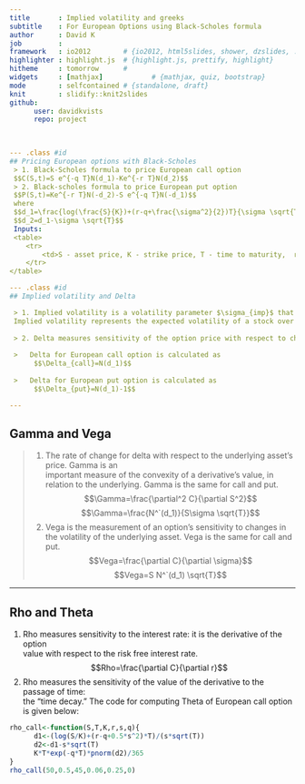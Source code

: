 ```yaml
---
title       : Implied volatility and greeks
subtitle    : For European Options using Black-Scholes formula
author      : David K
job         : 
framework   : io2012        # {io2012, html5slides, shower, dzslides, ...}
highlighter : highlight.js  # {highlight.js, prettify, highlight}
hitheme     : tomorrow      # 
widgets     : [mathjax]            # {mathjax, quiz, bootstrap}
mode        : selfcontained # {standalone, draft}
knit        : slidify::knit2slides
github:
      user: davidkvists
      repo: project
 

 
--- .class #id 
## Pricing European options with Black-Scholes
 > 1. Black-Scholes formula to price European call option
 $$C(S,t)=S e^{-q T}N(d_1)-Ke^{-r T}N(d_2)$$
 > 2. Black-scholes formula to price European put option
 $$P(S,t)=Ke^{-r T}N(-d_2)-S e^{-q T}N(-d_1)$$
 where
 $$d_1=\frac{log(\frac{S}{K})+(r-q+\frac{\sigma^2}{2})T}{\sigma \sqrt{T}}$$
 $$d_2=d_1-\sigma \sqrt{T}$$
 Inputs:
 <table>
    <tr>
        <td>S - asset price, K - strike price, T - time to maturity,  r - risk-free rate (annual rate expressed in continuous compunding), q - dividend yield, N() - cummulative distribution function of standard normal, $\sigma$ - volatility</td>
    </tr>
</table>

--- .class #id
## Implied volatility and Delta

 > 1. Implied volatility is a volatility parameter $\sigma_{imp}$ that entered in Black-Scholes formula as $\sigma$ gives the price of the option that equals its marketprice.
 Implied volatility represents the expected volatility of a stock over the life of the option.
 
 > 2. Delta measures sensitivity of the option price with respect to changes in the underlying price.   $$\Delta=\frac{\partial C}{\partial S}$$
 
 >   Delta for European call option is calculated as
      $$\Delta_{call}=N(d_1)$$
      
 >   Delta for European put option is calculated as
      $$\Delta_{put}=N(d_1)-1$$

---
```

## Gamma and Vega

  > 1. The rate of change for delta with respect to the underlying asset's price. Gamma is an    
       important measure of the convexity of a derivative's value, in relation to the 
       underlying. Gamma is the same for call and put.
       $$\Gamma=\frac{\partial^2 C}{\partial S^2}$$
       $$\Gamma=\frac{N^`(d_1)}{S\sigma \sqrt{T}}$$
  > 2. Vega is the measurement of an option's sensitivity to changes in the volatility of the 
       underlying asset. Vega is the same for call and put.
       $$Vega=\frac{\partial C}{\partial \sigma}$$
       $$Vega=S N^`(d_1) \sqrt{T}$$

---
## Rho and Theta
   1.  Rho measures sensitivity to the interest rate: it is the derivative of the option \   
         value with respect to the risk free interest rate. 
         $$Rho=\frac{\partial C}{\partial r}$$
   2. Rho measures the sensitivity of the value of the derivative to the passage of time:    
        the "time decay."
       The code for computing Theta of European call option is given below:
  
```r
rho_call<-function(S,T,K,r,s,q){
      d1<-(log(S/K)+(r-q+0.5*s^2)*T)/(s*sqrt(T))
      d2<-d1-s*sqrt(T)
      K*T*exp(-q*T)*pnorm(d2)/365
}
rho_call(50,0.5,45,0.06,0.25,0)
```

       
 
  
       
  
 
  
